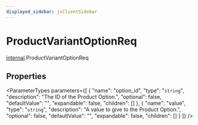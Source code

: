 ```yaml
---
displayed_sidebar: jsClientSidebar
---
```



# ProductVariantOptionReq

[internal](../../modules/internal.mdx).ProductVariantOptionReq

## Properties

<ParameterTypes parameters={[
  {
    "name": "option_id",
    "type": "`string`",
    "description": "The ID of the Product Option.",
    "optional": false,
    "defaultValue": "",
    "expandable": false,
    "children": []
  },
  {
    "name": "value",
    "type": "`string`",
    "description": "A value to give to the Product Option.",
    "optional": false,
    "defaultValue": "",
    "expandable": false,
    "children": []
  }
]} />
